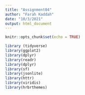 ```yaml
---
title: "Assignment04"
author: "Farah Kaddah"
date: "10/3/2021"
output: html_document
---
```


```r
knitr::opts_chunk$set(echo = TRUE)
```

```r
library (tidyverse)
library(ggplot2)
library(dplyr)
library(readr)
library(dplyr)
library(sf)
library(jsonlite)
library(httr)
library(viridis)
library(hrbrthemes)
```
